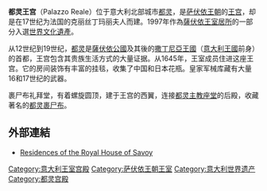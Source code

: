 {{Unreferenced |time=2009-05-11T10:08:06+00:00 }}{{Infobox World Heritage Site
| zh_name = 薩伏依王室居所
| Image       = [[Image:Torino-PalazzoReale.jpg|300px]]
| State Party = [[意大利|意大利]]
| Type        = Cultural
| criterion_c  = i, ii, iv, v
| ID          = 823
| Region      = 歐洲和北美洲
| Year        = 1997
| Session     = 
| website        = http://whc.unesco.org/en/list/823
}}

'''都灵王宫'''（Palazzo Reale）位于意大利北部城市[[都灵|都灵]]，是[[萨伏依王朝|萨伏依王朝]]的[[王宫|王宫]]，却是在17世纪为法国的克丽丝丁玛丽夫人而建。1997年作為[[薩伏依王室居所|薩伏依王室居所]]的一部分入選[[世界文化遺產|世界文化遺產]]。

从12世纪到19世纪，[[都灵|都灵]]是[[薩伏依公國|薩伏依公國]]及其後的[[撒丁尼亞王國|撒丁尼亞王國]]（[[意大利王國_(1861年-1946年)|意大利王國]]前身）的首都，王宫包含其贵族生活方式的大量证据。从1645年，王室成员住进这座王宫。它的房间装饰有丰富的挂毯，收集了中国和日本花瓶。皇家军械库藏有大量16和17世纪的武器。 

裹尸布礼拜堂，有着螺旋圆顶，建于王宫的西翼，连接[[都灵主教座堂|都灵主教座堂]]的后殿，收藏著名的[[都灵裹尸布|都灵裹尸布]]。

==外部連結==
* [http://whc.unesco.org/en/list/823 Residences of the Royal House of Savoy] {{Wayback|url=http://whc.unesco.org/en/list/823 |date=20170711133446 }}{{en}}
{{coord|45.0727|7.686|source:dewiki_type:landmark_region:IT-TO|display=title}}

[[Category:意大利王室宫殿|Category:意大利王室宫殿]]
[[Category:萨伏依王朝王室|Category:萨伏依王朝王室]]
[[Category:意大利世界遗产|Category:意大利世界遗产]]
[[Category:都灵宫殿|Category:都灵宫殿]]